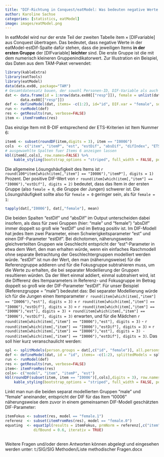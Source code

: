 ```yaml
---
title: "DIF-Richtung in Conquest/eatModel: Was bedeuten negative Werte in der “estDif”-Spalte?"
author: Karoline Sachse
categories: [statistics, eatModel]
image: images/eatModel.png
---
```


In eatModel wird nur der erste Teil der zweiten Tabelle $\text{item}\times\text{[DIFvariable]}$ aus Conquest übertragen. Das bedeutet, dass negative Werte in der eatModel-estDif-Spalte dafür stehen, dass die jeweiligen Items **in der ersten Gruppe** der $\text{[DIFvariable]}$ **leichter** sind. Die erste Gruppe ist die mit dem numerisch kleineren Gruppenindikatorwert. Zur Illustration ein Beispiel, das Daten aus dem TAM-Paket verwendet:

```r
library(kableExtra)
library(eatTools)
library(eatModel)
data(data.ex08, package="TAM")
# Gesamtdatensatz bauen, der sowohl Personen-ID, DIF-Variable als auch responses enthaelt
dat <- data.frame(id = 1:nrow(data.ex08[["resp"]]), female = unlist(data.ex08[["facets"]])-1, 
       data.ex08[["resp"]])
def <- defineModel(dat, items= -c(1:2), id="id", DIF.var = "female", software="tam")
run <- runModel(def)
res <- getResults(run, verbose=FALSE)
item <- itemFromRes(res)
```

Das einzige Item mit B-DIF entsprechend der ETS-Kriterien ist Item Nummer 6:

```r
item6 <- subset(roundDF(item,digits = 3), item == "I0006")
cols  <- c("item", "itemP", "est", "estDif", "absDif", "difIndex", "ETS")
# ausgewaehlte Spalten fuer Items 6 anzeigen lassen 
kbl(item6[,cols], row.names=FALSE) %>% 
    kable_styling(bootstrap_options = "striped", full_width = FALSE, position = "center")
```

Die allgemeine Lösungshäufigkeit des Items ist `r round(100*item[which(item[,"item"] == "I0006"),"itemP"], digits = 1)` Prozent. Der positive DIF-Wert von `r round(item[which(item[,"item"] == "I0006"),"estDif"], digits = 2)` bedeutet, dass das Item in der ersten Gruppe (also `female = 0`, die Gruppe der Jungen) schwerer ist. Die Lösungshäufigkeit sollte also für `female = 0` geringer sein, als für `female = 1`:

```r
tapply(dat[,"I0006"], dat[,"female"], mean)
```

Die beiden Spalten "estDif" und "absDif" im Output unterscheiden dabei insofern, als dass für zwei Gruppen (hier: "male" und "female") "absDif" immer doppelt so groß wie "estDif" und im Betrag positiv ist. Im DIF-Modell hat jedes Item zwei Parameter, einen Schwierigkeitsparameter "est" und einen DIF-Parameter "estDif". Bei dichotomen, näherungsweise gleichverteilten Gruppen wie Geschlecht entspricht der "est"-Parameter in etwa dem Wert, den man erhalten würde, wenn ein einfaches Raschmodell ohne separate Betrachtung der Geschlechtergruppen modelliert werden würde. "estDif" ist nun der Wert, den man (näherungsweise) für die Referenzgruppe addieren und für die Fokusgruppe subtrahieren muss, um die Werte zu erhalten, die bei separater Modellierung der Gruppen resultieren würden. Da der Wert einmal addiert, einmal subtrahiert wird, ist die Differenz des Itemparameters in Referenz- und Fokusgruppe im Betrag doppelt so groß wie der DIF-Parameter "estDif". Für unser Beispiel (Referenzgruppe = "male") bedeutet das: Bei separater Modellierung würde ich für die Jungen einen Itemparameter `r round(item[which(item[,"item"] == "I0006"),"est"], digits = 3)` + `r round(item[which(item[,"item"] == "I0006"),"estDif"], digits = 3)` = `r round(item[which(item[,"item"] == "I0006"),"est"], digits = 3) + round(item[which(item[,"item"] == "I0006"),"estDif"], digits = 3)` erwarten, und für die Mädchen `r round(item[which(item[,"item"] == "I0006"),"est"], digits = 3)` - `r round(item[which(item[,"item"] == "I0006"),"estDif"], digits = 3)` = `r round(item[which(item[,"item"] == "I0006"),"est"], digits = 3) - round(item[which(item[,"item"] == "I0006"),"estDif"], digits = 3)`. Das soll hier kurz veranschaulicht werden: 

```r
spl <- splitModels(person.groups = dat[,c("id", "female")], all.persons = FALSE, nCores = 1)
def <- defineModel(dat, id = "id", items= -c(1:2), splittedModels = spl, software="tam")
run <- runModel(def)
res <- getResults(run, verbose=FALSE)
item<- itemFromRes(res)
cols<- c("model", "item", "itemP", "est")
kbl(roundDF(subset(item, item == "I0006")[,cols],digits = 3), row.names=FALSE) %>% 
    kable_styling(bootstrap_options = "striped", full_width = FALSE, position = "center")
```

Linkt man nun die beiden separat modellierten Gruppen "male" und "female" aneinander, entspricht der DIF für das Item "I0006" näherungsweise dem zuvor in einem gemeinsamen DIF-Modell geschätzten DIF-Parameter: 

```r
itemFokus <- subset(res, model == "female.1")
referenz  <- subset(itemFromRes(res), model == "female.0")
equating  <- equat1pl(results = itemFokus, prmNorm = referenz[,c("item", "est")],  
             difBound = 0.6, iterativ = TRUE)
```


## 

Weitere Fragen und/oder deren Antworten können abgelegt und eingesehen werden unter: t:/SIG/SIG Methoden/Liste methodischer Fragen.docx

